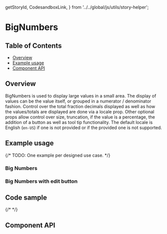   getStoryId,
  CodesandboxLink,
} from '../../global/js/utils/story-helper';

# BigNumbers

## Table of Contents

- [Overview](#overview)
- [Example usage](#example-usage)
- [Component API](#component-api)

## Overview

BigNumbers is used to display large values in a small area. The display of
values can be the value itself, or grouped in a numerator / denominator fashion.
Control over the total fraction decimals displayed as well as how the
values/totals are displayed are done via a locale prop. Other optional props
allow control over size, truncation, if the value is a percentage, the addition
of a button as well as tool tip functionality. The default locale is English
(`en-US`) if one is not provided or if the provided one is not supported.

## Example usage

{/* TODO: One example per designed use case. */}

### Big Numbers

<Canvas>
  <Story id={getStoryId(BigNumbers.displayName, 'big-numbers')} />
</Canvas>

### Big Numbers with edit button

<Canvas>
  <Story id={getStoryId(BigNumbers.displayName, 'with-edit-button')} />
</Canvas>

## Code sample

{/* <CodesandboxLink exampleDirectory="BigNumbers" /> */}

## Component API

<ArgsTable />
